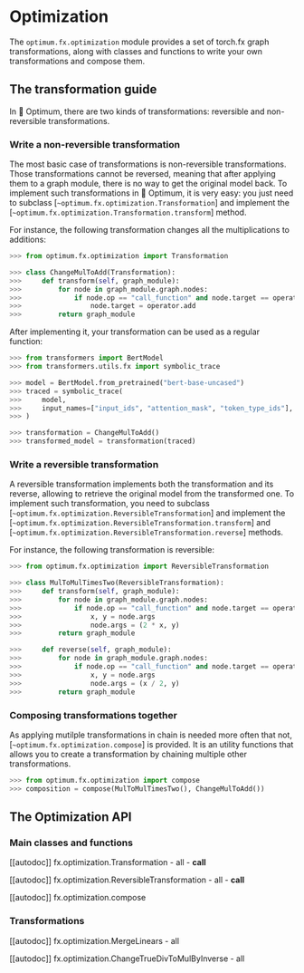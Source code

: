 <!--Copyright 2022 The HuggingFace Team. All rights reserved.

Licensed under the Apache License, Version 2.0 (the "License"); you may not use this file except in compliance with
the License. You may obtain a copy of the License at

http://www.apache.org/licenses/LICENSE-2.0

Unless required by applicable law or agreed to in writing, software distributed under the License is distributed on
an "AS IS" BASIS, WITHOUT WARRANTIES OR CONDITIONS OF ANY KIND, either express or implied. See the License for the
specific language governing permissions and limitations under the License.
-->

# Optimization

The `optimum.fx.optimization` module provides a set of torch.fx graph transformations, along with classes and functions to write your own transformations and compose them.

## The transformation guide

In 🤗 Optimum, there are two kinds of transformations: reversible and non-reversible transformations.


### Write a non-reversible transformation

The most basic case of transformations is non-reversible transformations. Those transformations cannot be reversed, meaning that after applying them to a graph module, there is no way to get the original model back. To implement such transformations in 🤗 Optimum, it is very easy: you just need to subclass [`~optimum.fx.optimization.Transformation`] and implement the [`~optimum.fx.optimization.Transformation.transform`] method.

For instance, the following transformation changes all the multiplications to additions:

```python
>>> from optimum.fx.optimization import Transformation

>>> class ChangeMulToAdd(Transformation):
>>>     def transform(self, graph_module):
>>>         for node in graph_module.graph.nodes:
>>>             if node.op == "call_function" and node.target == operator.mul:
>>>                 node.target = operator.add
>>>         return graph_module
```

After implementing it, your transformation can be used as a regular function:

```python
>>> from transformers import BertModel
>>> from transformers.utils.fx import symbolic_trace

>>> model = BertModel.from_pretrained("bert-base-uncased")
>>> traced = symbolic_trace(
>>>     model,
>>>     input_names=["input_ids", "attention_mask", "token_type_ids"],
>>> )

>>> transformation = ChangeMulToAdd()
>>> transformed_model = transformation(traced)
```

### Write a reversible transformation

A reversible transformation implements both the transformation and its reverse, allowing to retrieve the original model from the transformed one. To implement such transformation, you need to subclass [`~optimum.fx.optimization.ReversibleTransformation`] and implement the [`~optimum.fx.optimization.ReversibleTransformation.transform`] and [`~optimum.fx.optimization.ReversibleTransformation.reverse`] methods.

For instance, the following transformation is reversible:

```python
>>> from optimum.fx.optimization import ReversibleTransformation

>>> class MulToMulTimesTwo(ReversibleTransformation):
>>>     def transform(self, graph_module):
>>>         for node in graph_module.graph.nodes:
>>>             if node.op == "call_function" and node.target == operator.mul:
>>>                 x, y = node.args
>>>                 node.args = (2 * x, y)
>>>         return graph_module

>>>     def reverse(self, graph_module):
>>>         for node in graph_module.graph.nodes:
>>>             if node.op == "call_function" and node.target == operator.mul:
>>>                 x, y = node.args
>>>                 node.args = (x / 2, y)
>>>         return graph_module
```

### Composing transformations together

As applying mutilple transformations in chain is needed more often that not, [`~optimum.fx.optimization.compose`] is provided. It is an utility functions that allows you to create a transformation by chaining multiple other transformations.

```python
>>> from optimum.fx.optimization import compose
>>> composition = compose(MulToMulTimesTwo(), ChangeMulToAdd())
```

## The Optimization API

### Main classes and functions

[[autodoc]] fx.optimization.Transformation
    - all
    - __call__

[[autodoc]] fx.optimization.ReversibleTransformation
    - all
    - __call__

[[autodoc]] fx.optimization.compose

### Transformations

[[autodoc]] fx.optimization.MergeLinears
    - all

[[autodoc]] fx.optimization.ChangeTrueDivToMulByInverse
    - all
